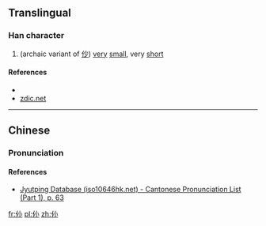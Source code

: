 ==Translingual==

===Han character===
{{Han char|rn=9|rad=人|as=03|sn=5|four=|canj=人火 (OF), XXX人火 (XXXOF)|ids=⿰[[亻]][[小]]}}

# (archaic variant of [[仯]]) [[very]] [[small]], very [[short]]

====References====
* {{Han ref|kx=0094.051|dkj=00392|hdz=10114.010|uh=4EE6|ud=20198}}
*[http://www.zdic.net/zd/zi/ZdicE4ZdicBBZdicA6.htm zdic.net]

----

==Chinese==
{{zh-hanzi-box|[[仦]]}}

===Pronunciation===
{{zh-pron
|m=chào
|c=caau3
|mc=
|oc=
|ma=
|cat=a
}}

====References====
*[http://www.iso10646hk.net/jp/document/download.jsp Jyutping Database (iso10646hk.net) - Cantonese Pronunciation List (Part 1), p. 63]

[[fr:仦]]
[[pl:仦]]
[[zh:仦]]